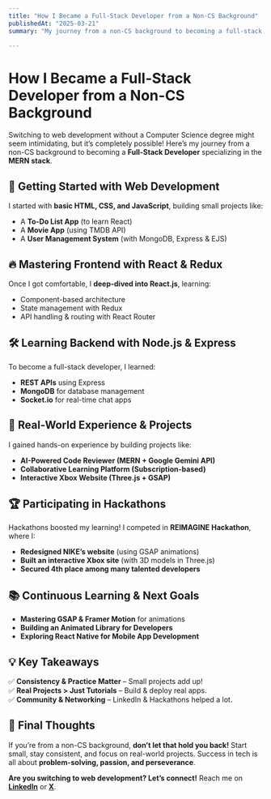 ```yaml
---
title: "How I Became a Full-Stack Developer from a Non-CS Background"
publishedAt: "2025-03-21"
summary: "My journey from a non-CS background to becoming a full-stack developer."

---
```




# How I Became a Full-Stack Developer from a Non-CS Background

Switching to web development without a Computer Science degree might seem intimidating, but it’s completely possible! Here’s my journey from a non-CS background to becoming a **Full-Stack Developer** specializing in the **MERN stack**.



## 🚀 Getting Started with Web Development
I started with **basic HTML, CSS, and JavaScript**, building small projects like:
- A **To-Do List App** (to learn React)
- A **Movie App** (using TMDB API)
- A **User Management System** (with MongoDB, Express & EJS)

## 🔥 Mastering Frontend with React & Redux
Once I got comfortable, I **deep-dived into React.js**, learning:
- Component-based architecture
- State management with Redux
- API handling & routing with React Router

## 🛠 Learning Backend with Node.js & Express
To become a full-stack developer, I learned:
- **REST APIs** using Express
- **MongoDB** for database management
- **Socket.io** for real-time chat apps

## 🎯 Real-World Experience & Projects
I gained hands-on experience by building projects like:
- **AI-Powered Code Reviewer (MERN + Google Gemini API)**
- **Collaborative Learning Platform (Subscription-based)**
- **Interactive Xbox Website (Three.js + GSAP)**

## 🏆 Participating in Hackathons
Hackathons boosted my learning! I competed in **REIMAGINE Hackathon**, where I:
- **Redesigned NIKE’s website** (using GSAP animations)
- **Built an interactive Xbox site** (with 3D models in Three.js)
- **Secured 4th place among many talented developers**

## 📚 Continuous Learning & Next Goals
- **Mastering GSAP & Framer Motion** for animations
- **Building an Animated Library for Developers**
- **Exploring React Native for Mobile App Development**

## 💡 Key Takeaways
✅ **Consistency & Practice Matter** – Small projects add up!  
✅ **Real Projects > Just Tutorials** – Build & deploy real apps.  
✅ **Community & Networking** – LinkedIn & Hackathons helped a lot.  

## 🚀 Final Thoughts
If you’re from a non-CS background, **don’t let that hold you back!** Start small, stay consistent, and focus on real-world projects. Success in tech is all about **problem-solving, passion, and perseverance**.

**Are you switching to web development? Let’s connect!** Reach me on **[LinkedIn](https://www.linkedin.com/in/abhishek-shrivastav-27693523a/)** or **[X](https://x.com/AbhiShr91419505)**.
